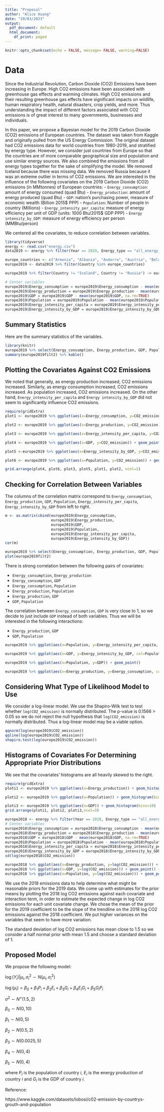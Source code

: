 ```yaml
---
title: "Proposal"
author: "Alice Huang"
date: "29/03/2023"
output:
  pdf_document: default
  html_document:
    df_print: paged
---
```


```r
knitr::opts_chunk$set(echo = FALSE, message= FALSE, warning=FALSE)
```

# Data

Since the Industrial Revolution, Carbon Dioxide (CO2) Emissions have been increasing in Europe. High CO2 emissions have been associated with greenhouse gas effects and warming climates. High CO2 emissions and their resulting greenhouse gas effects have significant impacts on wildlife, human respiratory health, natural disasters, crop yields, and more. Thus understanding the impact of different factors associated with CO2 emissions is of great interest to many governments, businesses and individuals. 

In this paper, we propose a Bayesian model for the 2019 Carbon Dioxide (CO2) emissions of European countries. The dataset was taken from Kaggle and originally pulled from the US Energy Commission. The original dataset had CO2 emissions data for world countries from 1980-2019, and stratified by energy type. However, we consider just countries from Europe so that the countries are of more comparable geographical size and population and use similar energy sources. We also combined the emissions from all energy types together for the sake of simplifying the model. We removed Iceland because there was missing data. We removed Russia because it was an extreme outlier in terms of CO2 emissions. We are interested in the influence of the following covariates on the 2019 Carbon Dioxide (CO2) emissions (in MMtonnes) of European countries: 
- `Energy_consumption`: amount of energy consumed (quad Btu)
- `Energy_production`: amount of energy produced (quad Btu)
- `GDP`: nation's purchasing power, measure of economic wealth (Billion 2015$ PPP)
- `Population`: Number of people in country (Millions) 
- `Energy_intensity_per_capita`: measure of energy efficiency per unit of GDP (units: 1000 Btu/2015$ GDP PPP) 
- `Energy intensity_by_GDP`: measure of energy efficiency per person (MMBtu/person)

We centered all the covariates, to reduce correlation between variables.

```r
library(tidyverse)
energy <- read.csv("energy.csv")
data2019 <- energy %>% filter(Year == 2019, Energy_type == "all_energy_types") %>% filter(Country != "World")

europe_countries <- c("Armenia", "Albania", "Andorra", "Austria", "Belarus", "Belgium", "Bosnia and Herzegovina", "Bulgaria", "Croatia", "Cyprus", "Czech Republic", "Denmark", "Estonia", "Finland", "France", "Germany", "Georgia", "Greece", "Hungary", "Iceland", "Ireland", "Italy", "Kosovo", "Latvia", "Liechtenstein", "Lithuania", "Luxembourg", "Malta", "Moldova", "Monaco", "Montenegro", "Netherlands", "North Macedonia", "Norway", "Poland", "Portugal", "Romania", "Russia", "San Marino", "Serbia", "Slovakia", "Slovenia", "Spain", "Sweden", "Switzerland", "Turkey", "Ukraine", "United Kingdom", "Vatican City")
europe2019 <- data2019 %>% filter(Country %in% europe_countries)

europe2019 %>% filter(Country != "Iceland", Country != "Russia") -> europe2019

# Center variables
europe2019$Energy_consumption = europe2019$Energy_consumption - mean(europe2019$Energy_consumption, na.rm=TRUE)
europe2019$Energy_production = europe2019$Energy_production - mean(europe2019$Energy_production, na.rm=TRUE)
europe2019$GDP = europe2019$GDP - mean(europe2019$GDP, na.rm=TRUE)
europe2019$Population = europe2019$Population - mean(europe2019$Population, na.rm=TRUE)
europe2019$Energy_intensity_per_capita = europe2019$Energy_intensity_per_capita - mean(europe2019$Energy_intensity_per_capita, na.rm=TRUE)
europe2019$Energy_intensity_by_GDP = europe2019$Energy_intensity_by_GDP - mean(europe2019$Energy_intensity_by_GDP, na.rm=TRUE)
```

## Summary Statistics

Here are the summary statistics of the variables.

```r
library(knitr)
europe2019 %>% select(Energy_consumption, Energy_production, GDP, Population, Energy_intensity_per_capita, Energy_intensity_by_GDP) -> europe2019filt2
summary(europe2019filt2) %>% kable()
```


## Plotting the Covariates Against CO2 Emissions

We noted that generally, as energy production increased, CO2 emissions increased. Similarly, as energy consumption increased, CO2 emissions increased. As population increased, CO2 emissions increased. On the other hand, `Energy_intensity_per_capita` and `Energy intensity_by_GDP` did not seem to significantly influence CO2 emissions. 

```r
require(gridExtra)
plot1 <- europe2019 %>% ggplot(aes(x=Energy_consumption, y=CO2_emission, col=Energy_production)) + geom_point()

plot2 <- europe2019 %>% ggplot(aes(x=Energy_production, y=CO2_emission)) + geom_point() 

plot3 <- europe2019 %>% ggplot(aes(x=Energy_intensity_per_capita, y=CO2_emission, col=Population)) + geom_point() + geom_smooth(method="lm") 

plot4 <- europe2019 %>% ggplot(aes(x=GDP, y=CO2_emission)) + geom_point() 

plot5 <-europe2019 %>% ggplot(aes(x=Energy_intensity_by_GDP, y=CO2_emission, col=GDP)) + geom_point()+ geom_smooth(method="lm") 

plot6 <- europe2019 %>% ggplot(aes(x=Population, y=CO2_emission)) + geom_point()

grid.arrange(plot4, plot6, plot3, plot5, plot1, plot2, ncol=2)
```

## Checking for Correlation Between Variables

The columns of the correlation matrix correspond to `Energy_consumption`, `Energy_production`, `GDP`, `Population`, `Energy_intensity_per_capita`, `Energy_intensity_by_GDP` from left to right.

```r
m <- as.matrix(cbind(europe2019$Energy_consumption, 
                     europe2019$Energy_production, 
                     europe2019$GDP, 
                     europe2019$Population, 
                     europe2019$Energy_intensity_per_capita, 
                     europe2019$Energy_intensity_by_GDP))
cor(m)

europe2019 %>% select(Energy_consumption, Energy_production, GDP, Population, Energy_intensity_per_capita, Energy_intensity_by_GDP) -> europe2019filt2
plot(europe2019filt2)
```

There is strong correlation between the following pairs of covariates:

- `Energy_consumption`, `Energy_production`
- `Energy_consumption`, `GDP`
- `Energy_consumption`, `Population`
- `Energy_production`, `Population`
- `Energy_production`, `GDP` 
- `GDP`, `Population`

The correlation between `Energy_consumption`, `GDP` is very close to 1, so we decide to just include `GDP` instead of both variables. Thus we will be interested in the following interactions:

- `Energy_production`, `GDP` 
- `GDP`, `Population`

```r
europe2019 %>% ggplot(aes(x=Population, y=Energy_intensity_per_capita, col=GDP)) + geom_point()

europe2019 %>% ggplot(aes(x=GDP, y=Energy_intensity_by_GDP, col=Population)) + geom_point()

europe2019 %>% ggplot(aes(x=Population, y=GDP)) + geom_point()

europe2019 %>% ggplot(aes(x=Energy_production, y=Energy_consumption, col=Population)) + geom_point()
```

## Considering What Type of Likelihood Model to Use

We consider a log-linear model. We use the Shapiro-Wilk test to test whether `log(CO2_emission)` is normally distributed. The p-value is 0.1566 > 0.05 so we do not reject the null hypothesis that `log(CO2_emission)` is normally distributed. Thus a log-linear model may be a viable option.

```r
qqnorm(log(europe2019$CO2_emission))
qqline(log(europe2019$CO2_emission))
shapiro.test(log(europe2019$CO2_emission))
```

## Histograms of Covariates For Determining Appropriate Prior Distributions

We see that the covariates' histograms are all heavily skewed to the right.

```r
require(gridExtra)
ploti1 <- europe2019 %>% ggplot(aes(x=Energy_production)) + geom_histogram(bins=10)

ploti2 <- europe2019 %>% ggplot(aes(x=Population)) + geom_histogram(bins=10)

ploti3 <- europe2019 %>% ggplot(aes(x=GDP)) + geom_histogram(bins=10)
grid.arrange(ploti1, ploti2, ploti3,ncol=3)
```

```r
europe2018 <- energy %>% filter(Year == 2018, Energy_type == "all_energy_types") %>% filter(Country %in% europe_countries) %>% filter(Country != "Iceland", Country != "Russia")
# Center variables
europe2018$Energy_consumption = europe2018$Energy_consumption - mean(europe2018$Energy_consumption, na.rm=TRUE)
europe2018$Energy_production = europe2018$Energy_production - mean(europe2018$Energy_production, na.rm=TRUE)
europe2018$GDP = europe2018$GDP - mean(europe2018$GDP, na.rm=TRUE)
europe2018$Population = europe2018$Population - mean(europe2018$Population, na.rm=TRUE)
europe2018$Energy_intensity_per_capita = europe2018$Energy_intensity_per_capita - mean(europe2018$Energy_intensity_per_capita, na.rm=TRUE)
europe2018$Energy_intensity_by_GDP = europe2018$Energy_intensity_by_GDP - mean(europe2018$Energy_intensity_by_GDP, na.rm=TRUE)
sd(log(europe2018$CO2_emission))

europe2018 %>% ggplot(aes(x=Energy_production, y=log(CO2_emission))) + geom_point() + geom_smooth(method= "lm")
europe2018 %>% ggplot(aes(x=GDP, y=log(CO2_emission))) + geom_point() + geom_smooth(method= "lm")
europe2018 %>% ggplot(aes(x=Population, y=log(CO2_emission))) + geom_point() + geom_smooth(method= "lm")
```

We use the 2018 emissions data to help determine what might be reasonable priors for the 2019 data. We come up with estimates for the prior means by plotting the 2018 log CO2 emissions against each covariate and interaction term, in order to estimate the expected change in log CO2 emissions for each unit covariate change. We chose the mean of the prior for the 2019 coefficient to be the slope of the trendline on the 2018 log CO2 emissions against the 2018 coefficient. We put higher variances on the variables that seem to have more variation.

The standard deviation of log CO2 emissions has mean close to 1.5 so we consider a half normal prior with mean 1.5 and choose a standard deviation of 1.  

## Proposed Model

We propose the following model:

$\log(Y_i ) | \mu_i , \sigma^2_i \sim N(\mu_i , \sigma^2_i )$

$\log(\mu_i) = \beta_0 + \beta_1 P_i + \beta_2 E_i + \beta_3 G_i + \beta_4 E_i G_i + \beta_5 G_i P_i$

$\sigma^2 \sim N^+ (1.5, 2)$

$\beta_0 \sim N(0, 10)$

$\beta_1 \sim N(0, 5)$

$\beta_2 \sim N(0.5, 2)$

$\beta_3 \sim N(0.0025, 5)$

$\beta_4 \sim N(0, 4)$

$\beta_5 \sim N(0, 4)$

where $P_i$ is the population of country $i$, $E_i$ is the energy production of country $i$ and $G_i$ is the GDP of country $i$.

Reference:

https://www.kaggle.com/datasets/lobosi/c02-emission-by-countrys-grouth-and-population
